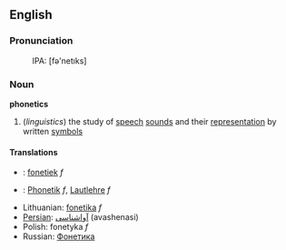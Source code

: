 ==English==
===Pronunciation===
:IPA: [fə'netıks]

===Noun===
{{wikipedia}}
'''phonetics'''
#(''linguistics'') the study of [[speech]] [[sound]]s and their [[representation]] by written [[symbols]]

==== Translations ====
*{{nl}}: [[fonetiek]] ''f''
*{{de}}: [[Phonetik]] ''f'', [[Lautlehre]] ''f''
*Lithuanian: [[fonetika]] ''f''
*[[Persian]]: [[آواشناسی]] (avashenasi)
*Polish: fonetyka ''f''
*Russian: [[Фонетика]]